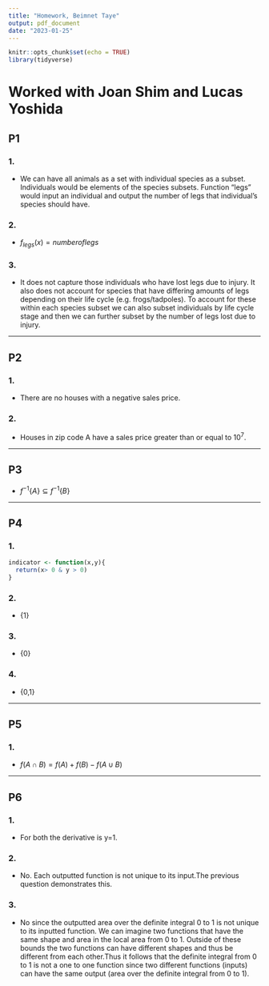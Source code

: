 ```yaml
---
title: "Homework, Beimnet Taye"  
output: pdf_document
date: "2023-01-25"
---
```


```r
knitr::opts_chunk$set(echo = TRUE)
library(tidyverse)
```

# Worked with Joan Shim and Lucas Yoshida 

## P1

### 1.
  - We can have all animals as a set with individual species as a subset. Individuals would be elements of the species subsets. Function "legs" would input an individual and output the number of legs that individual's species should have.
  
### 2.
  - $f_{legs}(x) = number of legs$
  
### 3.
  - It does not capture those individuals who have lost legs due to injury. It also does not account for species that have differing amounts of legs depending on their life cycle (e.g. frogs/tadpoles). To account for these within each species subset we can also subset individuals by life cycle stage and then we can further subset by the number of legs lost due to injury.
  
***  

## P2

### 1. 
  - There are no houses with a negative sales price.

### 2.
  - Houses in zip code A have a sales price greater than or equal to $10^7$.
  
***

## P3
  - $f^{-1}\{A\} \subseteq f^{-1}\{B\}$
  
***  

## P4

### 1.
```r
indicator <- function(x,y){
  return(x> 0 & y > 0)
}
```

### 2.
  - {1}

### 3.
  - {0}

### 4.
  - {0,1}
  
***  

## P5

### 1.
  - $f(A \cap B) = f(A) + f(B) - f(A \cup B)$
  
***  

## P6

### 1.
  - For both the derivative is y=1.

### 2.
  - No. Each outputted function is not unique to its input.The previous question demonstrates this.

### 3.
  - No since the outputted area over the definite integral 0 to 1 is not unique to its inputted function. We can imagine two functions that have the same shape and area in the local area from 0 to 1. Outside of these bounds the two functions can have different shapes and thus be different from each other.Thus it follows that the definite integral from 0 to 1 is not a one to one function since two different functions (inputs) can have the same output (area over the definite integral from 0 to 1). 